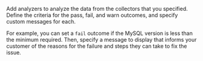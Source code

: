Add analyzers to analyze the data from the collectors that you specified. Define the criteria for the pass, fail, and warn outcomes, and specify custom messages for each. 

For example, you can set a `fail` outcome if the MySQL version is less than the minimum required. Then, specify a message to display that informs your customer of the reasons for the failure and steps they can take to fix the issue.